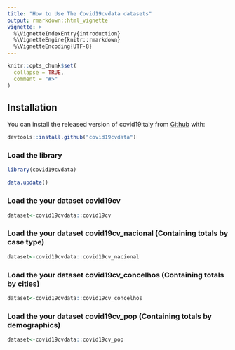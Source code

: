 ```yaml
---
title: "How to Use The Covid19cvdata datasets"
output: rmarkdown::html_vignette
vignette: >
  %\VignetteIndexEntry{introduction}
  %\VignetteEngine{knitr::rmarkdown}
  %\VignetteEncoding{UTF-8}
---
```


```r
knitr::opts_chunk$set(
  collapse = TRUE,
  comment = "#>"
)
```
## Installation

You can install the released version of covid19italy from [Github](https://github.com/marovski/covid19cvdata) with:

``` r
devtools::install.github("covid19cvdata")
```
### Load the library
```r
library(covid19cvdata)

data.update()
```

### Load the your dataset covid19cv
```r
dataset<-covid19cvdata::covid19cv
```
### Load the your dataset covid19cv_nacional (Containing totals by case type)
```r
dataset<-covid19cvdata::covid19cv_nacional
```
### Load the your dataset covid19cv_concelhos (Containing totals by cities)
```r
dataset<-covid19cvdata::covid19cv_concelhos
```
### Load the your dataset covid19cv_pop (Containing totals by demographics)
```r
dataset<-covid19cvdata::covid19cv_pop
```
